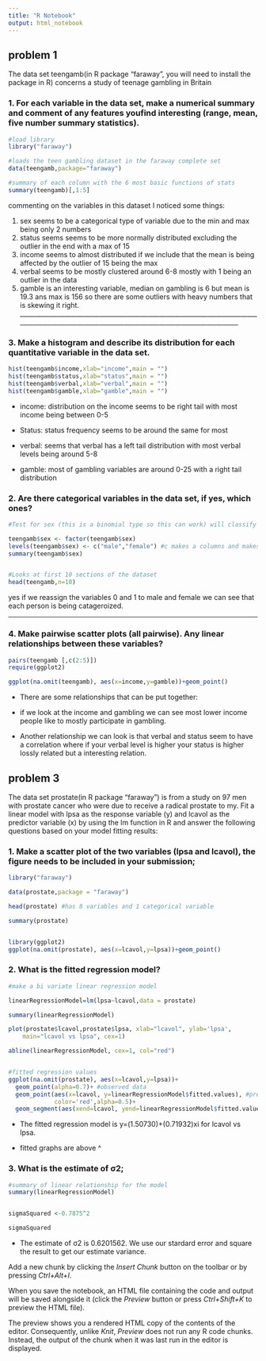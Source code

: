 ```yaml
---
title: "R Notebook"
output: html_notebook
---
```


## problem 1

The data set teengamb(in R package “faraway”, you will need to install the package in R) concerns a study of teenage gambling in Britain

### 1. For each variable in the data set, make a numerical summary and comment of any features youfind interesting (range, mean, five number summary statistics).
```r
#load library
library("faraway")

#loads the teen gambling dataset in the faraway complete set
data(teengamb,package="faraway")

#summary of each column with the 6 most basic functions of stats
summary(teengamb)[,1:5]

```


commenting on the variables in this dataset I noticed some things:

1. sex seems to be a categorical type of variable due to the min and max being only 2 numbers
2. status seems seems to be more normally distributed  excluding the outlier in the end with a max of 15
3. income seems to almost distributed  if we include that the mean is being affected by the outlier of 15 being the max
4. verbal seems to be mostly clustered around 6-8 mostly with 1 being an outlier in the data
5. gamble is an interesting variable, median on gambling is 6 but mean is 19.3 ans max is 156 so there are some outliers with heavy numbers that is skewing it right.
________________________________________________________________________________________________________________________________________________

### 3.  Make a histogram and describe its distribution for each quantitative variable in the data set.

```r

hist(teengamb$income,xlab="income",main = "")
hist(teengamb$status,xlab="status",main = "")
hist(teengamb$verbal,xlab="verbal",main = "")
hist(teengamb$gamble,xlab="gamble",main = "") 

```
- income: distribution on the income seems to be right tail with most income being between 0-5
 
- Status: status frequency seems to be around the same for most 

- verbal: seems that verbal has a left tail distribution with most verbal levels being around 5-8

- gamble: most of gambling variables are around 0-25 with a right tail distribution 





### 2.  Are there categorical variables in the data set, if yes, which ones?
```r

#Test for sex (this is a binomial type so this can work) will classify the  note that 0 is female and 1 is male

teengamb$sex <- factor(teengamb$sex)
levels(teengamb$sex) <- c("male","female") #c makes a columns and makes changes
summary(teengamb$sex)


#Looks at first 10 sections of the dataset
head(teengamb,n=10)

```


yes if we reassign the variables 0 and 1 to male and female we can see that each person is being catageroized.





________________________________________________________________________________________________________________________________________

### 4.  Make pairwise scatter plots (all pairwise). Any linear relationships between these variables?
```r

pairs(teengamb [,c(2:5)])
require(ggplot2)

ggplot(na.omit(teengamb), aes(x=income,y=gamble))+geom_point()
```
- There are some relationships that can be put together:


- if we look at the income and gambling we can see most lower income people like to mostly participate in gambling.

- Another relationship we can look is that verbal and status seem to have a correlation where if your verbal level is higher your status is higher lossly related but a interesting relation.


## problem 3

The data set prostate(in R package “faraway”) is from a study on 97 men with prostate cancer who were due to receive a radical prostate to my. Fit a linear model with lpsa as the response variable (y) and lcavol as the predictor variable (x) by using the lm function in R and answer the following questions based on your model fitting results:

### 1. Make a scatter plot of the two variables (lpsa and lcavol), the figure needs to be included in your submission;
```r
library("faraway")

data(prostate,package = "faraway")

head(prostate) #has 8 variables and 1 categorical variable

summary(prostate)


library(ggplot2)
ggplot(na.omit(prostate), aes(x=lcavol,y=lpsa))+geom_point()
```


### 2.  What is the fitted regression model?
```r
#make a bi variate linear regression model

linearRegressionModel=lm(lpsa~lcavol,data = prostate)

summary(linearRegressionModel)

plot(prostate$lcavol,prostate$lpsa, xlab="lcavol", ylab='lpsa',
	main="lcavol vs lpsa", cex=1)

abline(linearRegressionModel, cex=1, col="red")


#fitted regression values
ggplot(na.omit(prostate), aes(x=lcavol,y=lpsa))+
  geom_point(alpha=0.7)+ #observed data
  geom_point(aes(x=lcavol, y=linearRegressionModel$fitted.values), #predicted data
             color='red',alpha=0.5)+
  geom_segment(aes(xend=lcavol, yend=linearRegressionModel$fitted.values),color='red',linetype='dashed',alpha=0.25)
```

- The fitted regression model is y=(1.50730)+(0.71932)xi for lcavol vs lpsa. 

- fitted graphs are above ^



### 3.  What is the estimate of σ2;
```r

#summary of linear relationship for the model
summary(linearRegressionModel)


sigmaSquared <-0.7875^2

sigmaSquared

```


- The estimate of σ2 is 0.6201562. We use our stardard error and square the result to get our estimate variance.













Add a new chunk by clicking the *Insert Chunk* button on the toolbar or by pressing *Ctrl+Alt+I*.

When you save the notebook, an HTML file containing the code and output will be saved alongside it (click the *Preview* button or press *Ctrl+Shift+K* to preview the HTML file).

The preview shows you a rendered HTML copy of the contents of the editor. Consequently, unlike *Knit*, *Preview* does not run any R code chunks. Instead, the output of the chunk when it was last run in the editor is displayed.
